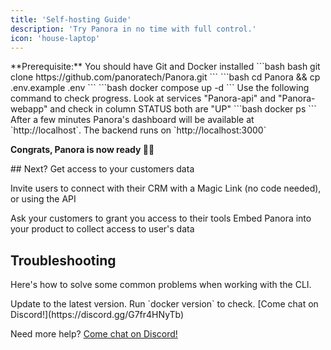 ```yaml
---
title: 'Self-hosting Guide'
description: 'Try Panora in no time with full control.'
icon: 'house-laptop'
---
```


<Info>
  **Prerequisite:** You should have Git and Docker installed
</Info>

<Steps>
  <Step title="Open a terminal and type this to download Panora:">
    ```bash bash
git clone https://github.com/panoratech/Panora.git
```
  </Step>

  <Step title="Prepare the installation:">
    ```bash
cd Panora && cp .env.example .env
```
  </Step>

  <Step title="Start Panora:">
    ```bash
 docker compose up -d
```
  </Step>

  <Step title="Check Panora is Running">

<Check>
  Use the following command to check progress. Look at services "Panora-api" and  "Panora-webapp" and check in column STATUS both are "UP"
  ```bash
docker ps
```
After a few minutes Panora's dashboard will be available at `http://localhost`.
The backend runs on `http://localhost:3000`

**Congrats, Panora is now ready 🍾🔥**

</Check>
  </Step>

  <Step>
## Next? Get access to your customers data

Invite users to connect with their CRM with a Magic Link (no code needed), or using the API 

<CardGroup cols={2}>
  <Card
    title="No Code: Magic links"
    icon="wand-magic-sparkles"
    href="/concepts/magic-links"
  >
    Ask your customers to grant you access to their tools
  </Card>
  <Card
    title="Developer Guides"
    icon="code"
    href="https://mintlify.com/docs/development"
  >
    Embed Panora into your product to collect access to user's data
  </Card>
</CardGroup>

  </Step>

</Steps>


## Troubleshooting

Here's how to solve some common problems when working with the CLI.

<AccordionGroup>
  <Accordion title="Docker is not working">
    Update to the latest version. Run `docker version` to check.
  </Accordion>
 
  <Accordion title="Getting another error">
   [Come chat on Discord!](https://discord.gg/G7fr4HNyTb)
  </Accordion>
</AccordionGroup>

Need more help? [Come chat on Discord!](https://discord.gg/G7fr4HNyTb)
